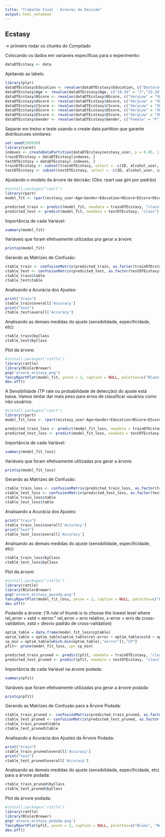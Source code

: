 ```yaml
---
title: "Trabalho Final - Árvores de Decisão"
output: html_notebook
---
```


## Ecstasy

-> primeiro rodar os chunks do Compilado

Colocando os dados em variaveis especificas para o experimento:

```r
dataDTEcstasy <- data
```

Ajeitando as labels:
```r
library(plyr)
dataDTEcstasy$Education <- revalue(dataDTEcstasy$Education, c("Doctorate degree"="Ddg", "Left school at 16 years"="LS16", "Left school at 17 years"="LS17", "Left school at 18 years"="LS18", "Left school before 16 years"="LS<16", "Masters degree" = "Mdg", "Professional certificate/ diploma"="Pct", "Some college or university, no certificate or degree"="Uwodg", "University degree"="Udg"))
dataDTEcstasy$Age <- revalue(dataDTEcstasy$Age, c("18-24" = "J","25-34" = "A1", "35-44" = "A2", "45-54" = "MI1", "55-64" = "MI2", "65+" = "I"))
dataDTEcstasy$NScore <- revalue(dataDTEcstasy$NScore, c("VeryLow" = "VL", "Low" = "L", "Average" = "A", "High" = "H", "VeryHigh" = "H"))
dataDTEcstasy$AScore <- revalue(dataDTEcstasy$AScore, c("VeryLow" = "VL", "Low" = "L", "Average" = "A", "High" = "H", "VeryHigh" = "H"))
dataDTEcstasy$CScore <- revalue(dataDTEcstasy$CScore, c("VeryLow" = "VL", "Low" = "L", "Average" = "A", "High" = "H", "VeryHigh" = "H"))
dataDTEcstasy$OScore <- revalue(dataDTEcstasy$OScore, c("VeryLow" = "VL", "Low" = "L", "Average" = "A", "High" = "H", "VeryHigh" = "H"))
dataDTEcstasy$EScore <- revalue(dataDTEcstasy$EScore, c("VeryLow" = "VL", "Low" = "L", "Average" = "A", "High" = "H", "VeryHigh" = "H"))
dataDTEcstasy$Gender <- revalue(dataDTEcstasy$Gender, c("Female" = "F", "Male" = "M"))

```

Separar em treino e teste usando o create data partition que garante distribuicoes similares:

```r
set.seed(205650)
library(caret)
indexes <- createDataPartition(dataDTEcstasy$ecstasy_user, p = 0.85, list = FALSE)
trainDTEcstasy = dataDTEcstasy[indexes, ]
testDTEcstasy = dataDTEcstasy[-indexes, ]
trainDTEcstasy <- subset(trainDTEcstasy, select = -c(ID, alcohol_user, cannabis_user, stimulating_user))
testDTEcstasy <- subset(testDTEcstasy, select = -c(ID, alcohol_user, cannabis_user, stimulating_user))

```

Ajustando o modelo da árvore de decisão:
(Obs: rpart usa gini por padrão)
```r
#install.packages("rpart")
library(rpart)
model_fit <- rpart(ecstasy_user~Age+Gender+Education+NScore+EScore+OScore+AScore+CScore, data = trainDTEcstasy, method = "class", control = list(minsplit = 20))

predicted_train <- predict(model_fit, newdata = trainDTEcstasy, "class")
predicted_test <- predict(model_fit, newdata = testDTEcstasy, "class")

```

Importância de cada Variável:
```r
summary(model_fit)
```

Variáveis que foram efetivamente utilizadas pra gerar a árvore:
```r
printcp(model_fit)
```

Gerando as Matrizes de Confusão:

```r
ctable_train <- confusionMatrix(predicted_train, as.factor(trainDTEcstasy$ecstasy_user), positive = "1")
ctable_test <- confusionMatrix(predicted_test, as.factor(testDTEcstasy$ecstasy_user), positive = "1")
ctable_train$table
ctable_test$table

```

Analisando a Acurácia dos Ajustes:

```r
print("train")
ctable_train$overall['Accuracy']
print("test")
ctable_test$overall['Accuracy']

```

Analisando as demais medidas do ajuste (sensibilidade, especificidade, etc):

```r
ctable_train$byClass
ctable_test$byClass
```

Plot da árvore:

```r
#install.packages('rattle')
library(rattle)
library(RColorBrewer)
png('arvore_ecstasy.png')
fancyRpartPlot(model_fit, yesno = 2, caption = NULL, palettes=c("Blues", "Reds"))
dev.off()
```

A Sensibilidade (TP rate ou probabilidade de detecção) do ajuste está baixa. Vamos tentar dar mais peso para erros de classificar usuários como não usuários:

```r
#install.packages("rpart")
library(rpart)
model_fit_loss <- rpart(ecstasy_user~Age+Gender+Education+NScore+EScore+OScore+AScore+CScore, data = trainDTEcstasy, method = "class", control = list(minsplit = 20), parms = list(loss=matrix(c(0,1,2,0), byrow=TRUE, nrow=2)))

predicted_train_loss <- predict(model_fit_loss, newdata = trainDTEcstasy, "class")
predicted_test_loss <- predict(model_fit_loss, newdata = testDTEcstasy, "class")

```

Importância de cada Variável:

```r
summary(model_fit_loss)
```

Variáveis que foram efetivamente utilizadas pra gerar a árvore:

```r
printcp(model_fit_loss)
```

Gerando as Matrizes de Confusão:

```r
ctable_train_loss <- confusionMatrix(predicted_train_loss, as.factor(trainDTEcstasy$ecstasy_user), positive = "1")
ctable_test_loss <- confusionMatrix(predicted_test_loss, as.factor(testDTEcstasy$ecstasy_user), positive = "1")
ctable_train_loss$table
ctable_test_loss$table

```

Analisando a Acurácia dos Ajustes:

```r
print("train")
ctable_train_loss$overall['Accuracy']
print("test")
ctable_test_loss$overall['Accuracy']

```

Analisando as demais medidas do ajuste (sensibilidade, especificidade, etc):

```r
ctable_train_loss$byClass
ctable_test_loss$byClass
```

Plot da árvore:

```r
#install.packages('rattle')
library(rattle)
library(RColorBrewer)
png('arvore_ecstasy_pesada.png')
fancyRpartPlot(model_fit_loss, yesno = 2, caption = NULL, palettes=c("Blues", "Reds"))
dev.off()
```

Podando a árvore:
("A rule of thumb is to choose the lowest level where rel_error + xstd < xerror." rel_error = erro relativo, x-error = erro de cross-validation, xstd = desvio padrão de cross-validation)

```r
optim_table = data.frame(model_fit_loss$cptable)
optim_table = optim_table[optim_table$rel.error + optim_table$xstd < optim_table$xerror, ]
cp_min = optim_table[which.min(optim_table[,"xerror"]),"CP"]
pfit<- prune(model_fit_loss, cp= cp_min)

predicted_train_pruned <- predict(pfit, newdata = trainDTEcstasy, "class")
predicted_test_pruned <- predict(pfit, newdata = testDTEcstasy, "class")

```

Importância de cada Variável na árvore podada:
```r
summary(pfit)
```

Variáveis que foram efetivamente utilizadas pra gerar a árvore podada:

```r
printcp(pfit)
```

Gerando as Matrizes de Confusão para a Árvore Podada:

```r
ctable_train_pruned <- confusionMatrix(predicted_train_pruned, as.factor(trainDTEcstasy$ecstasy_user), positive = "1")
ctable_test_pruned <- confusionMatrix(predicted_test_pruned, as.factor(testDTEcstasy$ecstasy_user), positive = "1")
ctable_train_pruned$table
ctable_test_pruned$table

```

Analisando a Acurácia dos Ajustes da Árvore Podada:

```r
print("train")
ctable_train_pruned$overall['Accuracy']
print("test")
ctable_test_pruned$overall['Accuracy']

```

Analisando as demais medidas do ajuste (sensibilidade, especificidade, etc) para a árvore podada:

```r
ctable_train_pruned$byClass
ctable_test_pruned$byClass
```

Plot da árvore podada:

```r
#install.packages('rattle')
library(rattle)
library(RColorBrewer)
png('arvore_ecstasy_podada.png')
fancyRpartPlot(pfit, yesno = 2, caption = NULL, palettes=c("Blues", "Reds"))
dev.off()
```
